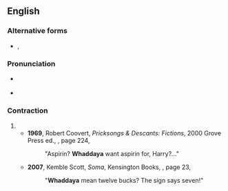 ==English==

===Alternative forms===
* {{l|en|whadaya}}, {{l|en|whadiya}}

===Pronunciation===
* {{a|GA}} {{IPA|en|/ˈwʌdəjə/}}
* {{a|wine/whine}} {{IPA|en|/ˈhwʌdəjə/}}

===Contraction===
{{en-cont}}

# {{pronunciation spelling of|en|[[what]] [[do]] [[you]]}}
#* '''1969''', Robert Coovert, ''Pricksongs & Descants: Fictions'', 2000 Grove Press ed., {{ISBN|0802136672}}, page 224,
#*: "Aspirin? '''Whaddaya''' want aspirin for, Harry?..."
#* '''2007''', Kemble Scott, ''Soma'', Kensington Books, {{ISBN|0758215495}}, page 23,
#*: "'''Whaddaya''' mean twelve bucks? The sign says seven!"